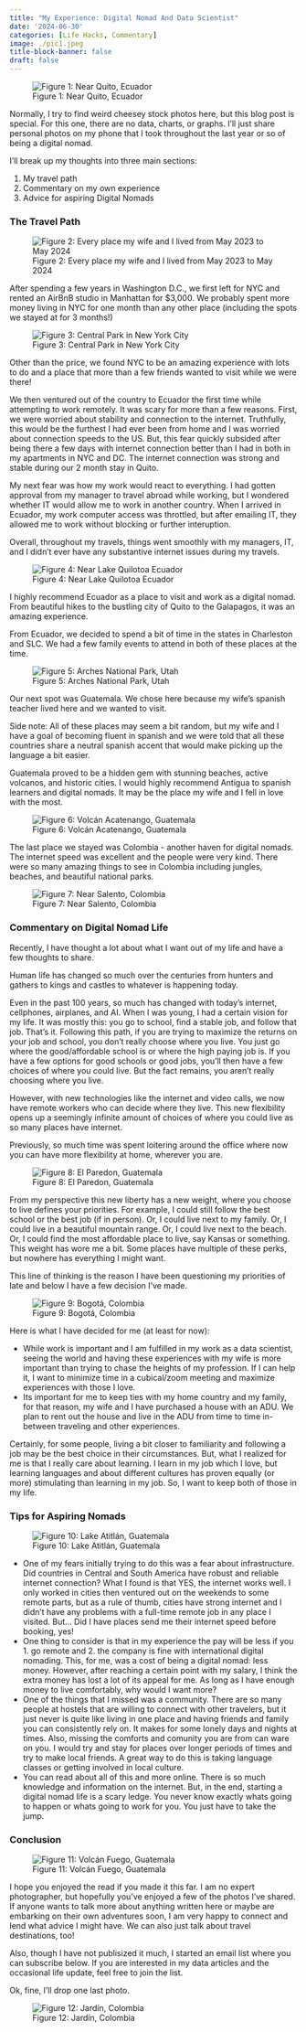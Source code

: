 ```yaml
---
title: "My Experience: Digital Nomad And Data Scientist"
date: '2024-06-30'
categories: [Life Hacks, Commentary]
image: ./pic1.jpeg
title-block-banner: false
draft: false
---
```


![Figure 1: Near Quito, Ecuador](./pic1.jpeg){fig-align="center"}

Normally, I try to find weird cheesey stock photos here, but this blog post is special. For this one, there are no data, charts, or graphs. I'll just share personal photos on my phone that I took throughout the last year or so of being a digital nomad.

I'll break up my thoughts into three main sections:

1. My travel path
2. Commentary on my own experience
3. Advice for aspiring Digital Nomads

### The Travel Path

![Figure 2: Every place my wife and I lived from May 2023 to May 2024](./pic2.png){fig-align="center"}

After spending a few years in Washington D.C., we first left for NYC and rented an AirBnB studio in Manhattan for $3,000. We probably spent more money living in NYC for one month than any other place (including the spots we stayed at for 3 months!)

![Figure 3: Central Park in New York City](./pic3.jpeg){fig-align="center"}

Other than the price, we found NYC to be an amazing experience with lots to do and a place that more than a few friends wanted to visit while we were there!

We then ventured out of the country to Ecuador the first time while attempting to work remotely. It was scary for more than a few reasons. First, we were worried about stability and connection to the internet. Truthfully, this would be the furthest I had ever been from home and I was worried about connection speeds to the US. But, this fear quickly subsided after being there a few days with internet connection better than I had in both in my apartments in NYC and DC. The internet connection was strong and stable during our 2 month stay in Quito. 

My next fear was how my work would react to everything. I had gotten approval from my manager to travel abroad while working, but I wondered whether IT would allow me to work in another country. When I arrived in Ecuador, my work computer access was throttled, but after emailing IT, they allowed me to work without blocking or further interuption.

Overall, throughout my travels, things went smoothly with my managers, IT, and I didn't ever have any substantive internet issues during my travels.

![Figure 4: Near Lake Quilotoa Ecuador](./pic4.jpeg){fig-align="center"}

I highly recommend Ecuador as a place to visit and work as a digital nomad. From beautiful hikes to the bustling city of Quito to the Galapagos, it was an amazing experience.

From Ecuador, we decided to spend a bit of time in the states in Charleston and SLC. We had a few family events to attend in both of these places at the time.

![Figure 5: Arches National Park, Utah](./pic5.jpeg){fig-align="center"}

Our next spot was Guatemala. We chose here because my wife's spanish teacher lived here and we wanted to visit.

Side note: All of these places may seem a bit random, but my wife and I have a goal of becoming fluent in spanish and we were told that all these countries share a neutral spanish accent that would make picking up the language a bit easier.

Guatemala proved to be a hidden gem with stunning beaches, active volcanos, and historic cities. I would highly recommend Antigua to spanish learners and digital nomads. It may be the place my wife and I fell in love with the most.

![Figure 6: Volcán Acatenango, Guatemala](./pic6.jpeg){fig-align="center"}

The last place we stayed was Colombia - another haven for digital nomads. The internet speed was excellent and the people were very kind. There were so many amazing things to see in Colombia including jungles, beaches, and beautiful national parks.

![Figure 7: Near Salento, Colombia](./pic7.jpeg){fig-align="center"}

### Commentary on Digital Nomad Life

Recently, I have thought a lot about what I want out of my life and have a few thoughts to share.

Human life has changed so much over the centuries from hunters and gathers to kings and castles to whatever is happening today. 

Even in the past 100 years, so much has changed with today's internet, cellphones, airplanes, and AI. When I was young, I had a certain vision for my life. It was mostly this: you go to school, find a stable job, and follow that job. That's it. Following this path, if you are trying to maximize the returns on your job and school, you don't really choose where you live. You just go where the good/affordable school is or where the high paying job is. If you have a few options for good schools or good jobs, you'll then have a few choices of where you could live. But the fact remains, you aren't really choosing where you live.

However, with new technologies like the internet and video calls, we now have remote workers who can decide where they live. This new flexibility opens up a seemingly infinite amount of choices of where you could live as so many places have internet. 

Previously, so much time was spent loitering around the office where now you can have more flexibility at home, wherever you are.

![Figure 8: El Paredon, Guatemala](./pic8.png){fig-align="center"}

From my perspective this new liberty has a new weight, where you choose to live defines your priorities. For example, I could still follow the best school or the best job (if in person). Or, I could live next to my family. Or, I could live in a beautiful mountain range. Or, I could live next to the beach. Or, I could find the most affordable place to live, say Kansas or something. This weight has wore me a bit. Some places have multiple of these perks, but nowhere has everything I might want.

This line of thinking is the reason I have been questioning my priorities of late and below I have a few decision I've made.

![Figure 9: Bogotá, Colombia](./pic9.jpeg){fig-align="center"}

Here is what I have decided for me (at least for now):

- While work is important and I am fulfilled in my work as a data scientist, seeing the world and having these experiences with my wife is more important than trying to chase the heights of my profession. If I can help it, I want to minimize time in a cubical/zoom meeting and maximize experiences with those I love. 
- Its important for me to keep ties with my home country and my family, for that reason, my wife and I have purchased a house with an ADU. We plan to rent out the house and live in the ADU from time to time in-between traveling and other experiences. 

Certainly, for some people, living a bit closer to familiarity and following a job may be the best choice in their circumstances. But, what I realized for me is that I really care about learning. I learn in my job which I love, but learning languages and about different cultures has proven equally (or more) stimulating than learning in my job. So, I want to keep both of those in my life.

### Tips for Aspiring Nomads

![Figure 10: Lake Atitlán, Guatemala](./pic10.jpeg){fig-align="center"}

- One of my fears initially trying to do this was a fear about infrastructure. Did countries in Central and South America have robust and reliable internet connection? What I found is that YES, the internet works well. I only worked in cities then ventured out on the weekends to some remote parts, but as a rule of thumb, cities have strong internet and I didn't have any problems with a full-time remote job in any place I visited. But... Did I have places send me their internet speed before booking, yes!  
- One thing to consider is that in my experience the pay will be less if you 1. go remote and 2. the company is fine with international digital nomading. This, for me, was a cost of being a digital nomad: less money. However, after reaching a certain point with my salary, I think the extra money has lost a lot of its appeal for me. As long as I have enough money to live comfortably, why would I want more?
- One of the things that I missed was a community. There are so many people at hostels that are willing to connect with other travelers, but it just never is quite like living in one place and having friends and family you can consistently rely on. It makes for some lonely days and nights at times. Also, missing the comforts and comunity you are from can ware on you. I would try and stay for places over longer periods of times and try to make local friends. A great way to do this is taking language classes or getting involved in local culture. 
- You can read about all of this and more online. There is so much knowledge and information on the internet. But, in the end, starting a digital nomad life is a scary ledge. You never know exactly whats going to happen or whats going to work for you. You just have to take the jump. 

### Conclusion

![Figure 11: Volcán Fuego, Guatemala](./pic11.jpeg){fig-align="center"}

I hope you enjoyed the read if you made it this far. I am no expert photographer, but hopefully you've enjoyed a few of the photos I've shared. If anyone wants to talk more about anything written here or maybe are embarking on their own adventures soon, I am very happy to connect and lend what advice I might have. We can also just talk about travel destinations, too!

Also, though I have not publisized it much, I started an email list where you can subscribe below. If you are interested in my data articles and the occasional life update, feel free to join the list.

Ok, fine, I'll drop one last photo.

![Figure 12: Jardín, Colombia](./pic12.jpeg){fig-align="center"}
